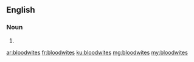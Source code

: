 ==English==

===Noun===
{{head|en|noun plural form}}

# {{plural of|bloodwite|lang=en}}

[[ar:bloodwites]]
[[fr:bloodwites]]
[[ku:bloodwites]]
[[mg:bloodwites]]
[[my:bloodwites]]